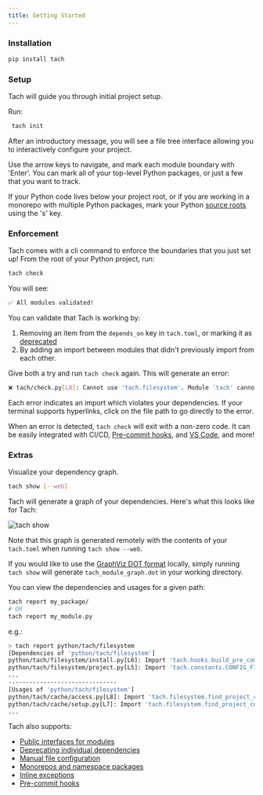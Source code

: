 ```yaml
---
title: Getting Started
---
```


### Installation

```bash
pip install tach
```

### Setup

Tach will guide you through initial project setup.

Run:
```bash
 tach init
```

After an introductory message, you will see a file tree interface allowing you to interactively configure your project.

Use the arrow keys to navigate, and mark each module boundary with 'Enter'. You can mark all of your top-level Python packages, or just a few that you want to track.

If your Python code lives below your project root, or if you are working in a monorepo with multiple Python packages, mark your Python [source roots](https://docs.gauge.sh/usage/configuration#source-roots) using the 's' key.

### Enforcement

Tach comes with a cli command to enforce the boundaries that you just set up! From the root of your Python project, run:

```bash
tach check
```

You will see:

```bash
✅ All modules validated!
```

You can validate that Tach is working by:

1. Removing an item from the `depends_on` key in `tach.toml`, or marking it as [deprecated](https://docs.gauge.sh/usage/deprecate)
2. By adding an import between modules that didn't previously import from each other.

Give both a try and run `tach check` again. This will generate an error:

```bash
❌ tach/check.py[L8]: Cannot use 'tach.filesystem'. Module 'tach' cannot depend on 'tach.filesystem'.
```

Each error indicates an import which violates your dependencies. If your terminal supports hyperlinks, click on the file path to go directly to the error.

When an error is detected, `tach check` will exit with a non-zero code. It can be easily integrated with CI/CD, [Pre-commit hooks](https://docs.gauge.sh/usage/commands#tach-install), and [VS Code](https://marketplace.visualstudio.com/items?itemName=Gauge.tach), and more!

### Extras

Visualize your dependency graph.

```bash
tach show [--web]
```

Tach will generate a graph of your dependencies. Here's what this looks like for Tach:

![tach show](../assets/tach_show.png)

Note that this graph is generated remotely with the contents of your `tach.toml` when running `tach show --web`.

If you would like to use the [GraphViz DOT format](https://graphviz.org/about/) locally, simply running `tach show` will generate `tach_module_graph.dot` in your working directory.

You can view the dependencies and usages for a given path:

```bash
tach report my_package/
# OR
tach report my_module.py
```

e.g.:

```bash
> tach report python/tach/filesystem
[Dependencies of 'python/tach/filesystem']
python/tach/filesystem/install.py[L6]: Import 'tach.hooks.build_pre_commit_hook_content'
python/tach/filesystem/project.py[L5]: Import 'tach.constants.CONFIG_FILE_NAME'
...
-------------------------------
[Usages of 'python/tach/filesystem']
python/tach/cache/access.py[L8]: Import 'tach.filesystem.find_project_config_root'
python/tach/cache/setup.py[L7]: Import 'tach.filesystem.find_project_config_root'
...
```

Tach also supports:

- [Public interfaces for modules](../usage/interfaces)
- [Deprecating individual dependencies](../usage/deprecate)
- [Manual file configuration](../usage/configuration)
- [Monorepos and namespace packages](../usage/configuration#source-roots)
- [Inline exceptions](../usage/tach-ignore)
- [Pre-commit hooks](../usage/command#tach-install)
